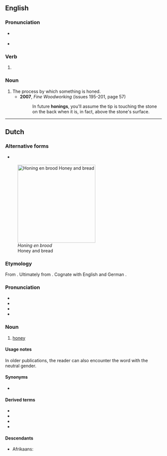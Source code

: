 ==English==

===Pronunciation===
* {{a|GA}} {{IPA|/ˈhoʊnɪŋ/|lang=en}}
* {{a|RP}} {{IPA|/ˈhəʊnɪŋ/|lang=en}}

===Verb===
{{head|en|present participle}}

# {{present participle of|hone|lang=en|nocat=1}}

===Noun===
{{en-noun}}

# The process by which something is honed.
#* '''2007''', ''Fine Woodworking'' (issues 195-201, page 57)
#*: In future '''honings''', you'll assume the tip is touching the stone on the back when it is, in fact, above the stone's surface.

----

==Dutch==
{{wikipedia|lang=nl}}

===Alternative forms===
* {{l|nl|honig}} {{q|dialectal|archaic}}
[[Image:Runny hunny.jpg|thumb|250px|''Honing en brood''<br>Honey and bread]]

===Etymology===
From {{inh|nl|dum|honich||honey}}. Ultimately from {{der|nl|gem-pro|*hunagą}}. Cognate with English {{m|en|honey|}} and German {{m|de|Honig|}}.

===Pronunciation===
* {{IPA|lang=nl|/ˈɦoː.nɪŋ/}}
* {{audio|Nl-honing.ogg|audio|lang=nl}}
* {{hyphenation|ho|ning|lang=nl}}
* {{rhyme|lang=nl|oːnɪŋ}}

===Noun===
{{nl-noun|m|-|-}}

# [[honey]]

====Usage notes====
In older publications, the reader can also encounter the word with the neutral gender.

====Synonyms====
* {{l|nl|zeem}}

====Derived terms====
* {{l|nl|bijenhoning}}
* {{l|nl|bloemenhoning}}
* {{l|nl|honingbij||honeybee}}
* {{l|nl|honingraat}}

====Descendants====
* Afrikaans: {{l|af|heuning}}